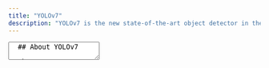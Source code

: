 ```yaml
---
title: "YOLOv7"
description: "YOLOv7 is the new state-of-the-art object detector in the YOLO family. According to the paper, it is the  most accurate and fastest real-time object detection to date."
---
```


<TextArea>
  ## About YOLOv7
  
  The YOLOv7 algorithm is a big advancement in the field of computer vision and machine learning.
  It is more accurate and faster than any other object detection models or YOLO versions. It is also 
  much cheaper to train on small datasets without any pre-trained weights. Hence, it's expected 
  to become the industry standard for object detection in the near future.


  The official paper named “YOLOv7: Trainable bag-of-freebies sets new state-of-the-art for 
  real-time object detectors” was released in July 2022 by Chien-Yao Wang, Alexey Bochkovskiy, and 
  Hong-Yuan Mark Liao. The research paper has become immensely popular in a matter of days. The source code was 
  released as open source under the GPL-3.0 license, a free copyleft license. You can find the code 
  in the official YOLOv7 GitHub repository. The repository was awarded over 4.3k stars in the first 
  month after release. 

  ## What's new in YOLOv7?
  
  Serveral architectural reforms imporved speed and accuraracy in YOLOv7. Compared to the previously 
  most accurate YOLOv6 model (56.8% AP), the YOLOv7 real-time model achieves a 13.7% higher AP (43.1% AP) 
  on the COCO dataset.

  - Architectural Reforms
      - Model Scaling for Concatenation based Models 
      - E-ELAN (Extended Efficient Layer Aggregation Network)
  - Trainable BoF
      - Planned re-parameterized convolution
      - Coarse for auxiliary and Fine for lead loss

  The paper discusses the YOLOv7 architecture in great detail and provides intuition into how the model works.
</TextArea>

<Libraries>
  <Library
    name="Research Paper"
    description="YOLOv7: Trainable bag-of-freebies sets new state-of-the-art for real-time object detectors, official research paper"
    href="https://arxiv.org/abs/2207.02696"
  />
  <Library
    name="Hugging Face Spaces"
    description="Test YOLOv7 in the browser with Hugging Face Spaces"
    href="https://huggingface.co/spaces/akhaliq/yolov7"
  />
  <Library
    name="GitHub Repository"
    description="View the GitHub repository for YOLOv7"
    href="https://github.com/WongKinYiu/yolov7"
  />
</Libraries>
